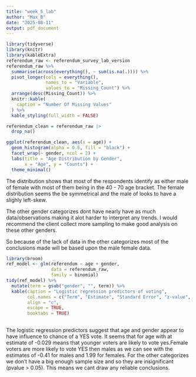 ```yaml
---
title: "week_5_lab"
author: "Max_B"
date: "2025-08-11"
output: pdf_document
---
```


```r
library(tidyverse)
library(knitr)
library(kableExtra)
referendum_raw <- referendum_survey_lab_version
referendum_raw %>%
  summarise(across(everything(), ~ sum(is.na(.)))) %>%
  pivot_longer(cols = everything(),
               names_to = "Variable",
               values_to = "Missing_Count") %>%
  arrange(desc(Missing_Count)) %>%
  knitr::kable(
    caption = "Number Of Missing Values"
  ) %>%
  kable_styling(full_width = FALSE)
```
```r
referendum_clean = referendum_raw |>
  drop_na()

ggplot(referendum_clean, aes(x = age)) +
  geom_histogram(alpha = 0.6, fill = "black") +
  facet_wrap(~ gender, ncol = 2) +
  labs(title = "Age Distribution by Gender",
       x = "Age", y = "Counts") +
  theme_minimal()

```


The distribution shows that most of the respondents identify as either male of female with most of them being in the 40 - 70 age bracket. The female distribution seems the be symmetrical and the male of looks to have a slighly left-skew.

The other gender categorizes dont have nearly have as much data/observations making it alot harder to interpret any trends. I would recommend the client collect more sampling to make good analysis on these other genders.

So because of the lack of data in the other categorizes most of the conclusions made will be based upon the male female data.

```r
library(broom)
ref_model <- glm(referendum ~ age + gender,
                 data = referendum_raw,
                 family = binomial)
tidy(ref_model) %>%
  mutate(term = gsub("gender", "", term)) %>%
  kable(caption = "Logistic regression predictors of voting",
        col.names = c("Term", "Estimate", "Standard Error", "z-value", "P-value"),
        align = "c",
        escape = TRUE,
        booktabs = TRUE)
        
```


The logistic regression predictors suggest that age and gender appear to have influence to chance of a YES vote. It seems that for age with at estimate of -0.029 means that younger voters are likely to vote yes.Female voters are more likely to vote YES then males as we can see with the estimates of -0.41 for males and 1.99 for females. For the other categorizes we don't have a big enough sample size and so they are insignificant (pvalue > 0.05). This means we cant draw any reliable conclusions.

```r


```












